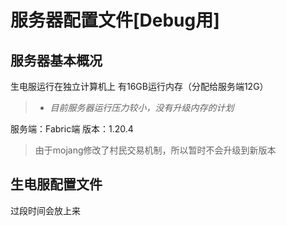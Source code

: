 # 服务器配置文件[Debug用]

## 服务器基本概况

生电服运行在独立计算机上 有16GB运行内存（分配给服务端12G）

>- *目前服务器运行压力较小，没有升级内存的计划*

服务端：Fabric端
版本：1.20.4
>由于mojang修改了村民交易机制，所以暂时不会升级到新版本



## 生电服配置文件

过段时间会放上来